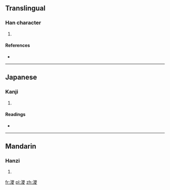 ==Translingual==

===Han character===
{{Han char|rn=85|rad=水|as=10|sn=13|four=|canj=水田金水 (EWCE)}}

# {{defn|Han|sort=水10}}

====References====
* {{Han ref|kx=0640.260|dkj=17971|dj=1048.020|hdz=31698.110|uh=6EAD|ud=28333}}

----

==Japanese==

===Kanji===
{{ja-kanji|grade=|rs=水10}}

# {{defn|lang=ja|sort=水10}}

====Readings====
* {{ja-readings|on=[[しょく]] (shoku), [[じき]] (jiki)|kun=}}

----

==Mandarin==

===Hanzi===
{{cmn-hanzi|pin=[[zé]] ([[ze2]])|wg=tse<sup>2</sup>}}

# {{defn|lang=cmn|sort=水10}}

[[fr:溭]]
[[pl:溭]]
[[zh:溭]]
